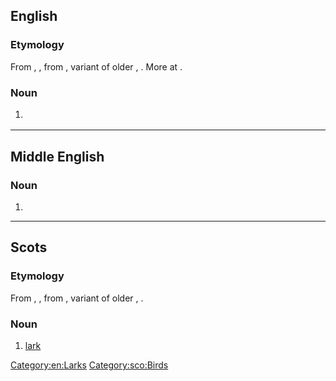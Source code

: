 ==English==

===Etymology===
From {{inh|en|enm|laveroc}}, {{m|enm|laverke}}, from {{inh|en|ang|lāferce}}, variant of older {{m|ang|lāwerce}}, {{m|ang|laewerce|lǣwerce}}. More at {{l|en|lark}}.

===Noun===
{{en-noun}}

# {{alternative form of|en|lark}} {{qual|the bird}}

[[Category:en:Larks]]

----

==Middle English==

===Noun===
{{head|enm|noun}}

# {{alt form|enm|larke}}

----

==Scots==

===Etymology===
From {{inh|sco|enm|laveroc}}, {{m|enm|laverke}}, from {{inh|sco|ang|lāferce}}, variant of older {{m|ang|lāwerce}}, {{m|ang|laewerce|lǣwerce}}.

===Noun===
{{sco-noun}}

# [[lark]]

[[Category:sco:Birds]]